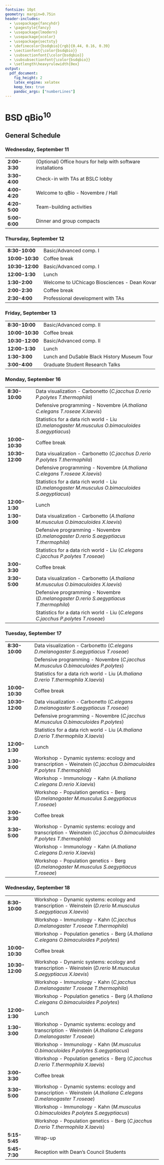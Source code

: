 ```yaml
---
fontsize: 10pt
geometry: margin=0.75in
header-includes:
  - \usepackage{fancyhdr}
  - \pagestyle{fancy}
  - \usepackage{lmodern}
  - \usepackage{xcolor}
  - \usepackage{sectsty}
  - \definecolor{bsdqbio}{rgb}{0.44, 0.16, 0.39}
  - \sectionfont{\color{bsdqbio}}
  - \subsectionfont{\color{bsdqbio}}
  - \subsubsectionfont{\color{bsdqbio}}
  - \setlength\heavyrulewidth{0ex}
output:
  pdf_document:
    fig_height: 2
    latex_engine: xelatex
    keep_tex: true
    pandoc_args: ["numberLines"]
---
```

# BSD qBio$^{10}$ 

## General Schedule
### Wednesday, September 11 

------------------    --------------------------------------------------------------------
**2:00-3:30**         (Optional) Office hours for help with software installations        
**3:30-4:00**         Check-in with TAs at BSLC lobby                                     
**4:00-4:20**         Welcome to qBio - Novembre / Hall                                   
**4:20-5:00**         Team-building activities                                            
**5:00-6:00**         Dinner and group compacts                                           
------------------    --------------------------------------------------------------------

### Thursday, September 12 

------------------    --------------------------------------------------------------------
**8:30-10:00**        Basic/Advanced comp. I                                              
**10:00-10:30**       Coffee break                                                        
**10:30-12:00**       Basic/Advanced comp. I                                              
**12:00-1:30**        Lunch                                                               
**1:30-2:00**         Welcome to UChicago Biosciences - Dean Kovar                        
**2:00-2:30**         Coffee break                                                        
**2:30-4:00**         Professional development with TAs                                   
------------------    --------------------------------------------------------------------

### Friday, September 13 

------------------    --------------------------------------------------------------------
**8:30-10:00**        Basic/Advanced comp. II                                             
**10:00-10:30**       Coffee break                                                        
**10:30-12:00**       Basic/Advanced comp. II                                             
**12:00-1:30**        Lunch                                                               
**1:30-3:00**          Lunch and DuSable Black History Museum Tour                        
**3:00-4:00**         Graduate Student Research Talks                                     
------------------    --------------------------------------------------------------------

### Monday, September 16 

------------------    --------------------------------------------------------------------
**8:30-10:00**        Data visualization - Carbonetto                                      (*C.jacchus D.rerio P.polytes T.thermophila*)
                      Defensive programming - Novembre                                     (*A.thaliana C.elegans T.roseae X.laevis*)
                      Statistics for a data rich world - Liu                               (*D.melanogaster M.musculus O.bimaculoides S.aegyptiacus*)
**10:00-10:30**       Coffee break                                                        
**10:30-12:00**       Data visualization - Carbonetto                                      (*C.jacchus D.rerio P.polytes T.thermophila*)
                      Defensive programming - Novembre                                     (*A.thaliana C.elegans T.roseae X.laevis*)
                      Statistics for a data rich world - Liu                               (*D.melanogaster M.musculus O.bimaculoides S.aegyptiacus*)
**12:00-1:30**        Lunch                                                               
**1:30-3:00**         Data visualization - Carbonetto                                      (*A.thaliana M.musculus O.bimaculoides X.laevis*)
                      Defensive programming - Novembre                                     (*D.melanogaster D.rerio S.aegyptiacus T.thermophila*)
                      Statistics for a data rich world - Liu                               (*C.elegans C.jacchus P.polytes T.roseae*)
**3:00-3:30**         Coffee break                                                        
**3:30-5:00**         Data visualization - Carbonetto                                      (*A.thaliana M.musculus O.bimaculoides X.laevis*)
                      Defensive programming - Novembre                                     (*D.melanogaster D.rerio S.aegyptiacus T.thermophila*)
                      Statistics for a data rich world - Liu                               (*C.elegans C.jacchus P.polytes T.roseae*)
------------------    --------------------------------------------------------------------

### Tuesday, September 17 

------------------    --------------------------------------------------------------------
**8:30-10:00**        Data visualization - Carbonetto                                      (*C.elegans D.melanogaster S.aegyptiacus T.roseae*)
                      Defensive programming - Novembre                                     (*C.jacchus M.musculus O.bimaculoides P.polytes*)
                      Statistics for a data rich world - Liu                               (*A.thaliana D.rerio T.thermophila X.laevis*)
**10:00-10:30**       Coffee break                                                        
**10:30-12:00**       Data visualization - Carbonetto                                      (*C.elegans D.melanogaster S.aegyptiacus T.roseae*)
                      Defensive programming - Novembre                                     (*C.jacchus M.musculus O.bimaculoides P.polytes*)
                      Statistics for a data rich world - Liu                               (*A.thaliana D.rerio T.thermophila X.laevis*)
**12:00-1:30**        Lunch                                                               
**1:30-3:00**         Workshop - Dynamic systems: ecology and transcription  - Weinstein   (*C.jacchus O.bimaculoides P.polytes T.thermophila*)
                      Workshop - Immunology - Kahn                                         (*A.thaliana C.elegans D.rerio X.laevis*)
                      Workshop - Population genetics - Berg                                (*D.melanogaster M.musculus S.aegyptiacus T.roseae*)
**3:00-3:30**         Coffee break                                                        
**3:30-5:00**         Workshop - Dynamic systems: ecology and transcription  - Weinstein   (*C.jacchus O.bimaculoides P.polytes T.thermophila*)
                      Workshop - Immunology - Kahn                                         (*A.thaliana C.elegans D.rerio X.laevis*)
                      Workshop - Population genetics - Berg                                (*D.melanogaster M.musculus S.aegyptiacus T.roseae*)
------------------    --------------------------------------------------------------------

### Wednesday, September 18 

------------------    --------------------------------------------------------------------
**8:30-10:00**        Workshop - Dynamic systems: ecology and transcription  - Weinstein   (*D.rerio M.musculus S.aegyptiacus X.laevis*)
                      Workshop - Immunology - Kahn                                         (*C.jacchus D.melanogaster T.roseae T.thermophila*)
                      Workshop - Population genetics - Berg                                (*A.thaliana C.elegans O.bimaculoides P.polytes*)
**10:00-10:30**       Coffee break                                                        
**10:30-12:00**       Workshop - Dynamic systems: ecology and transcription  - Weinstein   (*D.rerio M.musculus S.aegyptiacus X.laevis*)
                      Workshop - Immunology - Kahn                                         (*C.jacchus D.melanogaster T.roseae T.thermophila*)
                      Workshop - Population genetics - Berg                                (*A.thaliana C.elegans O.bimaculoides P.polytes*)
**12:00-1:30**        Lunch                                                               
**1:30-3:00**         Workshop - Dynamic systems: ecology and transcription  - Weinstein   (*A.thaliana C.elegans D.melanogaster T.roseae*)
                      Workshop - Immunology - Kahn                                         (*M.musculus O.bimaculoides P.polytes S.aegyptiacus*)
                      Workshop - Population genetics - Berg                                (*C.jacchus D.rerio T.thermophila X.laevis*)
**3:00-3:30**         Coffee break                                                        
**3:30-5:00**         Workshop - Dynamic systems: ecology and transcription  - Weinstein   (*A.thaliana C.elegans D.melanogaster T.roseae*)
                      Workshop - Immunology - Kahn                                         (*M.musculus O.bimaculoides P.polytes S.aegyptiacus*)
                      Workshop - Population genetics - Berg                                (*C.jacchus D.rerio T.thermophila X.laevis*)
**5:15-5:45**         Wrap-up                                                             
**5:45-7:30**         Reception with Dean's Council Students                              
------------------    --------------------------------------------------------------------

